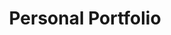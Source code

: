 ---
title: "Personal Portfolio"
description: "My personal website built with Next.js and Tailwind CSS."
status: "Completed"
tags: ["Next.js", "Tailwind CSS", "React"]
link: "#"
github: "https://github.com/jorgemadson/jorgemadson.github.io"
image: "/placeholder.svg?height=200&width=400"
featured: false
order: 4
---